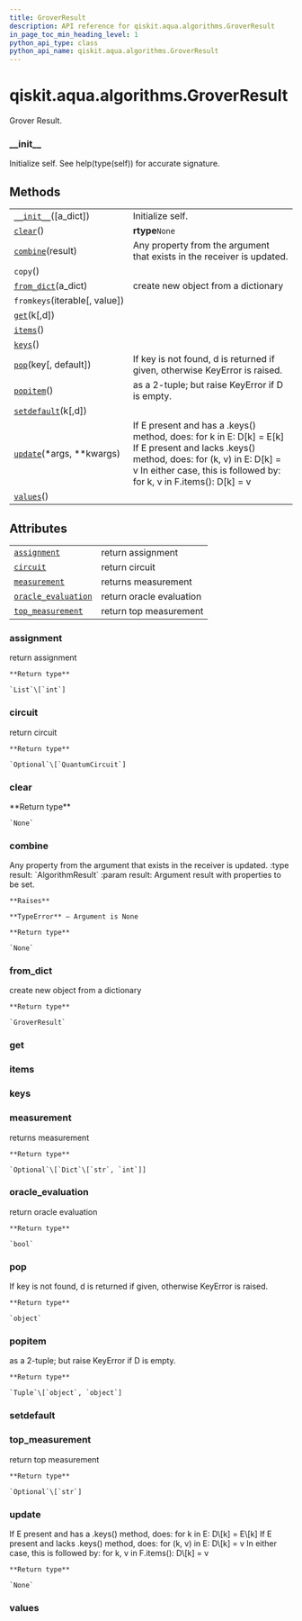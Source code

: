 ```yaml
---
title: GroverResult
description: API reference for qiskit.aqua.algorithms.GroverResult
in_page_toc_min_heading_level: 1
python_api_type: class
python_api_name: qiskit.aqua.algorithms.GroverResult
---
```


<span id="qiskit-aqua-algorithms-groverresult" />

# qiskit.aqua.algorithms.GroverResult

<Class id="qiskit.aqua.algorithms.GroverResult" isDedicatedPage={true} github="https://github.com/qiskit-community/qiskit-aqua/tree/stable/0.8/qiskit/aqua/algorithms/amplitude_amplifiers/grover.py" signature="GroverResult(a_dict=None)" modifiers="class">
  Grover Result.

  ### \_\_init\_\_

  <Function id="qiskit.aqua.algorithms.GroverResult.__init__" signature="__init__(a_dict=None)">
    Initialize self. See help(type(self)) for accurate signature.
  </Function>

  ## Methods

  |                                                                                                                          |                                                                                                                                                                                                                      |
  | ------------------------------------------------------------------------------------------------------------------------ | -------------------------------------------------------------------------------------------------------------------------------------------------------------------------------------------------------------------- |
  | [`__init__`](#qiskit.aqua.algorithms.GroverResult.__init__ "qiskit.aqua.algorithms.GroverResult.__init__")(\[a\_dict])   | Initialize self.                                                                                                                                                                                                     |
  | [`clear`](#qiskit.aqua.algorithms.GroverResult.clear "qiskit.aqua.algorithms.GroverResult.clear")()                      | **rtype**`None`                                                                                                                                                                                                      |
  | [`combine`](#qiskit.aqua.algorithms.GroverResult.combine "qiskit.aqua.algorithms.GroverResult.combine")(result)          | Any property from the argument that exists in the receiver is updated.                                                                                                                                               |
  | `copy`()                                                                                                                 |                                                                                                                                                                                                                      |
  | [`from_dict`](#qiskit.aqua.algorithms.GroverResult.from_dict "qiskit.aqua.algorithms.GroverResult.from_dict")(a\_dict)   | create new object from a dictionary                                                                                                                                                                                  |
  | `fromkeys`(iterable\[, value])                                                                                           |                                                                                                                                                                                                                      |
  | [`get`](#qiskit.aqua.algorithms.GroverResult.get "qiskit.aqua.algorithms.GroverResult.get")(k\[,d])                      |                                                                                                                                                                                                                      |
  | [`items`](#qiskit.aqua.algorithms.GroverResult.items "qiskit.aqua.algorithms.GroverResult.items")()                      |                                                                                                                                                                                                                      |
  | [`keys`](#qiskit.aqua.algorithms.GroverResult.keys "qiskit.aqua.algorithms.GroverResult.keys")()                         |                                                                                                                                                                                                                      |
  | [`pop`](#qiskit.aqua.algorithms.GroverResult.pop "qiskit.aqua.algorithms.GroverResult.pop")(key\[, default])             | If key is not found, d is returned if given, otherwise KeyError is raised.                                                                                                                                           |
  | [`popitem`](#qiskit.aqua.algorithms.GroverResult.popitem "qiskit.aqua.algorithms.GroverResult.popitem")()                | as a 2-tuple; but raise KeyError if D is empty.                                                                                                                                                                      |
  | [`setdefault`](#qiskit.aqua.algorithms.GroverResult.setdefault "qiskit.aqua.algorithms.GroverResult.setdefault")(k\[,d]) |                                                                                                                                                                                                                      |
  | [`update`](#qiskit.aqua.algorithms.GroverResult.update "qiskit.aqua.algorithms.GroverResult.update")(\*args, \*\*kwargs) | If E present and has a .keys() method, does: for k in E: D\[k] = E\[k] If E present and lacks .keys() method, does: for (k, v) in E: D\[k] = v In either case, this is followed by: for k, v in F.items(): D\[k] = v |
  | [`values`](#qiskit.aqua.algorithms.GroverResult.values "qiskit.aqua.algorithms.GroverResult.values")()                   |                                                                                                                                                                                                                      |

  ## Attributes

  |                                                                                                                                       |                          |
  | ------------------------------------------------------------------------------------------------------------------------------------- | ------------------------ |
  | [`assignment`](#qiskit.aqua.algorithms.GroverResult.assignment "qiskit.aqua.algorithms.GroverResult.assignment")                      | return assignment        |
  | [`circuit`](#qiskit.aqua.algorithms.GroverResult.circuit "qiskit.aqua.algorithms.GroverResult.circuit")                               | return circuit           |
  | [`measurement`](#qiskit.aqua.algorithms.GroverResult.measurement "qiskit.aqua.algorithms.GroverResult.measurement")                   | returns measurement      |
  | [`oracle_evaluation`](#qiskit.aqua.algorithms.GroverResult.oracle_evaluation "qiskit.aqua.algorithms.GroverResult.oracle_evaluation") | return oracle evaluation |
  | [`top_measurement`](#qiskit.aqua.algorithms.GroverResult.top_measurement "qiskit.aqua.algorithms.GroverResult.top_measurement")       | return top measurement   |

  ### assignment

  <Attribute id="qiskit.aqua.algorithms.GroverResult.assignment">
    return assignment

    **Return type**

    `List`\[`int`]
  </Attribute>

  ### circuit

  <Attribute id="qiskit.aqua.algorithms.GroverResult.circuit">
    return circuit

    **Return type**

    `Optional`\[`QuantumCircuit`]
  </Attribute>

  ### clear

  <Function id="qiskit.aqua.algorithms.GroverResult.clear" signature="clear()">
    **Return type**

    `None`
  </Function>

  ### combine

  <Function id="qiskit.aqua.algorithms.GroverResult.combine" signature="combine(result)">
    Any property from the argument that exists in the receiver is updated. :type result: `AlgorithmResult` :param result: Argument result with properties to be set.

    **Raises**

    **TypeError** – Argument is None

    **Return type**

    `None`
  </Function>

  ### from\_dict

  <Function id="qiskit.aqua.algorithms.GroverResult.from_dict" signature="from_dict(a_dict)" modifiers="static">
    create new object from a dictionary

    **Return type**

    `GroverResult`
  </Function>

  ### get

  <Function id="qiskit.aqua.algorithms.GroverResult.get" signature="get(k[, d]) → D[k] if k in D, else d. d defaults to None." />

  ### items

  <Function id="qiskit.aqua.algorithms.GroverResult.items" signature="items() → a set-like object providing a view on D’s items" />

  ### keys

  <Function id="qiskit.aqua.algorithms.GroverResult.keys" signature="keys() → a set-like object providing a view on D’s keys" />

  ### measurement

  <Attribute id="qiskit.aqua.algorithms.GroverResult.measurement">
    returns measurement

    **Return type**

    `Optional`\[`Dict`\[`str`, `int`]]
  </Attribute>

  ### oracle\_evaluation

  <Attribute id="qiskit.aqua.algorithms.GroverResult.oracle_evaluation">
    return oracle evaluation

    **Return type**

    `bool`
  </Attribute>

  ### pop

  <Function id="qiskit.aqua.algorithms.GroverResult.pop" signature="pop(key, default=None)">
    If key is not found, d is returned if given, otherwise KeyError is raised.

    **Return type**

    `object`
  </Function>

  ### popitem

  <Function id="qiskit.aqua.algorithms.GroverResult.popitem" signature="popitem()">
    as a 2-tuple; but raise KeyError if D is empty.

    **Return type**

    `Tuple`\[`object`, `object`]
  </Function>

  ### setdefault

  <Function id="qiskit.aqua.algorithms.GroverResult.setdefault" signature="setdefault(k[, d]) → D.get(k,d), also set D[k]=d if k not in D" />

  ### top\_measurement

  <Attribute id="qiskit.aqua.algorithms.GroverResult.top_measurement">
    return top measurement

    **Return type**

    `Optional`\[`str`]
  </Attribute>

  ### update

  <Function id="qiskit.aqua.algorithms.GroverResult.update" signature="update(*args, **kwargs)">
    If E present and has a .keys() method, does: for k in E: D\[k] = E\[k] If E present and lacks .keys() method, does: for (k, v) in E: D\[k] = v In either case, this is followed by: for k, v in F.items(): D\[k] = v

    **Return type**

    `None`
  </Function>

  ### values

  <Function id="qiskit.aqua.algorithms.GroverResult.values" signature="values() → an object providing a view on D’s values" />
</Class>

